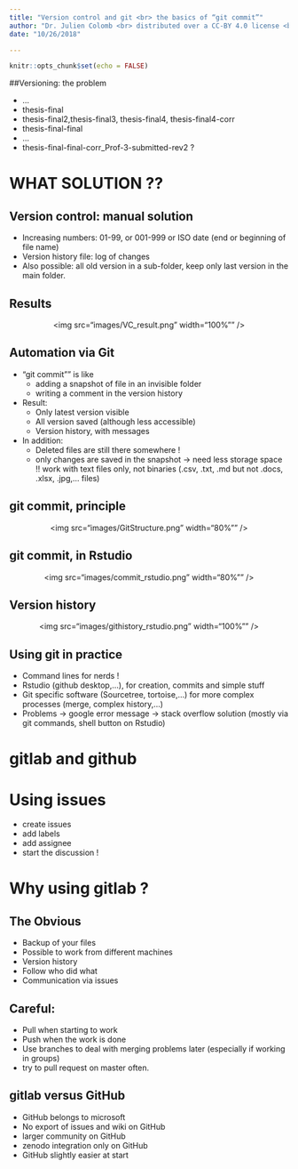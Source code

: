 ```yaml
---
title: "Version control and git <br> the basics of “git commit”"
author: "Dr. Julien Colomb <br> distributed over a CC-BY 4.0 license <br> initially created for the university of Jena."
date: "10/26/2018"

---
```


```r
knitr::opts_chunk$set(echo = FALSE)
```



##Versioning: the problem

- …
- thesis-final
- thesis-final2,thesis-final3, thesis-final4, thesis-final4-corr
- thesis-final-final
- …
- thesis-final-final-corr_Prof-3-submitted-rev2 ?

# WHAT SOLUTION ??

## Version control: manual solution

- Increasing numbers: 01-99, or 001-999 or ISO date (end or beginning of file name)
- Version history file: log of changes 
- Also possible: all old version in a sub-folder, keep only last version in the main folder.

## Results

<center><img src="images/VC_result.png" width="100%"" /></center>

## Automation via Git

- "git commit"" is like
    - adding a snapshot of file in an invisible folder
    - writing a comment in the version history
- Result:
    - Only latest version visible
    - All version saved (although less accessible)
    - Version history, with messages
    
- In addition:
    - Deleted files are still there somewhere !
    - only changes are saved in the snapshot -> need less storage space <br> !! work with text files only, not binaries (.csv, .txt, .md but not .docs, .xlsx, .jpg,… files)

## git commit, principle

<center><img src="images/GitStructure.png" width="80%"" /></center>

## git commit, in Rstudio

<center><img src="images/commit_rstudio.png" width="80%"" /></center>

## Version history

<center><img src="images/githistory_rstudio.png" width="100%"" /></center>

## Using git in practice

- Command lines for nerds !
- Rstudio (github desktop,…), for creation, commits and simple stuff
- Git specific software (Sourcetree, tortoise,…) for more complex processes (merge, complex history,…)
- Problems -> google error message -> stack overflow solution (mostly via git commands, shell button on Rstudio)

# gitlab and github

# Using issues

- create issues
- add labels
- add assignee
- start the discussion !

# Why using gitlab ?

## The Obvious

- Backup of your files
- Possible to work from different machines
- Version history
- Follow who did what
- Communication via issues

## Careful:

- Pull when starting to work
- Push when the work is done
- Use branches to deal with merging problems later (especially if working in groups)
- try to pull request on master often.

## gitlab versus GitHub

- GitHub belongs to microsoft
- No export of issues and wiki on GitHub
- larger community on GitHub
- zenodo integration only on GitHub
- GitHub slightly easier at start